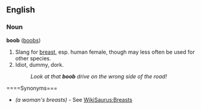 ==English==
===Noun===
'''boob''' ([[boobs]])

#Slang for [[breast]], esp. human female, though may less often be used for other species.
#Idiot, dummy, dork.
#:''Look at that <b>boob</b> drive on the wrong side of the road!''

====Synonyms===
*''(a woman's breasts)'' - See [[WikiSaurus:Breasts]]